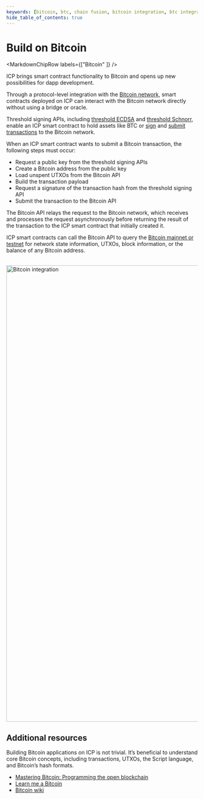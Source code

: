 ```yaml
---
keywords: [bitcoin, btc, chain fusion, bitcoin integration, btc integration, build on bitcoin, how to build btc, btc dapps, building btc dapps, build bitcoin, bitcoin dapps, build btc dapps, build btc apps]
hide_table_of_contents: true
---
```



# Build on Bitcoin

<MarkdownChipRow labels={["Bitcoin" ]} />

ICP brings smart contract functionality to Bitcoin and opens up new possibilities for dapp development.

Through a protocol-level integration with the [Bitcoin network](/docs/build-on-btc/index), smart contracts deployed on ICP can interact with the Bitcoin network directly without using a bridge or oracle.

Threshold signing APIs, including [threshold ECDSA](/docs/building-apps/network-features/signatures/t-ecdsa) and [threshold Schnorr](/docs/building-apps/network-features/signatures/t-schnorr), enable an ICP smart contract to hold assets like BTC or [sign](/docs/build-on-btc/btc-transactions/sign-transactions) and [submit transactions](/docs/build-on-btc/btc-transactions/submit-transactions) to the Bitcoin network.

When an ICP smart contract wants to submit a Bitcoin transaction, the following steps must occur:

- Request a public key from the threshold signing APIs
- Create a Bitcoin address from the public key
- Load unspent UTXOs from the Bitcoin API
- Build the transaction payload
- Request a signature of the transaction hash from the threshold signing API
- Submit the transaction to the Bitcoin API

The Bitcoin API relays the request to the Bitcoin network, which receives and processes the request asynchronously before returning the result of the transaction to the ICP smart contract that initially created it.

ICP smart contracts can call the Bitcoin API to query the [Bitcoin mainnet or testnet](/docs/build-on-btc/btc-api) for network state information, UTXOs, block information, or the balance of any Bitcoin address.

<div class="text--center">
  <img
    src={useBaseUrl("/img/docs/BTC-diagram.png")}
    alt="Bitcoin integration"
    width="1200"
  />
</div>

## Additional resources

Building Bitcoin applications on ICP is not trivial. It’s beneficial to understand core Bitcoin concepts, including transactions, UTXOs, the Script language, and Bitcoin’s hash formats.

- [Mastering Bitcoin: Programming the open blockchain](https://github.com/bitcoinbook/bitcoinbook/blob/develop/BOOK.md)
- [Learn me a Bitcoin](https://learnmeabitcoin.com)
- [Bitcoin wiki](https://en.bitcoin.it/wiki/Main_Page)


